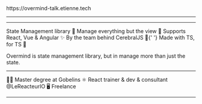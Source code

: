 
<Head>
  <title>Overmind - TypeScript Paris - Etienne Dldc</title>
  <meta name="og:image" content="https://overmind-talk.etienne.tech/card.png" />
</Head>

<Title>Hi 👋</Title>

<PrezLink href="https://overmind-talk.etienne.tech">
  <HttpsPart>https://</HttpsPart>overmind-talk.etienne.tech
</PrezLink>

---

<OvermindLogo size="50vh" />

---

<Title>Overmind</Title>

<Appear>
  <Text>State Management library 👷‍</Text>
  <Text>Manage everything but the view 🧠</Text>
  <Text>Supports React, Vue & Angular ✨</Text>
  <Text>
    By the team behind <Link href="https://cerebraljs.com/">CerebralJS</Link> 🚀{' '}
  </Text>
  <Text>Made with TS, for TS 🚀</Text>
</Appear>

<Notes>Overmind is state management library, but in manage more than just the state.</Notes>

---

<Title>✋ I'm Etienne</Title>

<Appear>
  <Text>👨‍🎓 Master degree at Gobelins</Text>
  <Text>
    ⚛ React trainer & dev & consultant <Link href="https://twitter.com/LeReacteurIO">@LeReacteurIO</Link>
  </Text>
  <Text>🖥 Freelance</Text>
</Appear>

---
